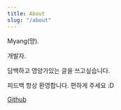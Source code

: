 ```yaml
---
title: About
slug: "/about"
---
```


Myang(먕).

개발자.

담백하고 영양가있는 글을 쓰고싶습니다.

피드백 항상 환영합니다. 편하게 주세요 :D

[Github](https://github.com/me0768)
